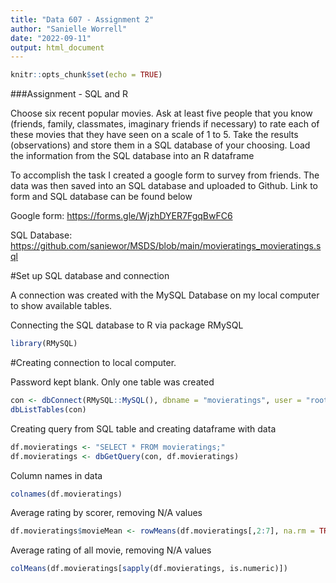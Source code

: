 ---
title: "Data 607 - Assignment 2"
author: "Sanielle Worrell"
date: "2022-09-11"
output: html_document
---

```{r setup, include=FALSE}
knitr::opts_chunk$set(echo = TRUE)
```

###Assignment - SQL and R

Choose six recent popular movies. Ask at least five people that you know (friends, family, classmates, imaginary friends if necessary) to rate each of these movies that they have seen on a scale of 1 to 5. Take the results (observations) and store them in a SQL database of your choosing. Load the information from the SQL database into an R dataframe

To accomplish the task I created a google form to survey from friends. The data was then saved into an SQL database and uploaded to Github. Link to form and SQL database can be found below

Google form: <https://forms.gle/WjzhDYER7FgqBwFC6>

SQL Database: <https://github.com/saniewor/MSDS/blob/main/movieratings_movieratings.sql>

#Set up SQL database and connection

A connection was created with the MySQL Database on my local computer to show available tables.

Connecting the SQL database to R via package RMySQL

```{r}
library(RMySQL) 
```

#Creating connection to local computer.

Password kept blank. Only one table was created

```{r}
con <- dbConnect(RMySQL::MySQL(), dbname = "movieratings", user = "root", password = , host = "localhost")
dbListTables(con) 
```

Creating query from SQL table and creating dataframe with data

```{r}
df.movieratings <- "SELECT * FROM movieratings;" 
df.movieratings <- dbGetQuery(con, df.movieratings) 
```

Column names in data

```{r}
colnames(df.movieratings)
```

Average rating by scorer, removing N/A values

```{r}
df.movieratings$movieMean <- rowMeans(df.movieratings[,2:7], na.rm = TRUE)
```

Average rating of all movie, removing N/A values

```{r}
colMeans(df.movieratings[sapply(df.movieratings, is.numeric)])
```
